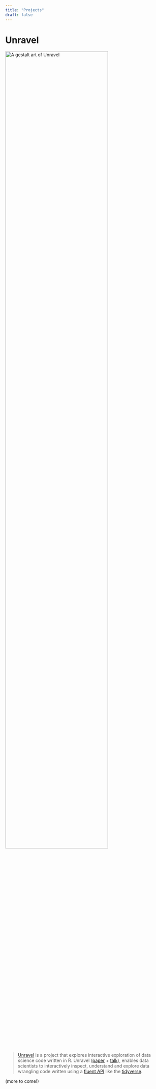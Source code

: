 ```yaml
---
title: "Projects"
draft: false
---
```


# Unravel

<img src="../../static/img/UnravelGestalt.jpg" alt="A gestalt art of Unravel" width="80%"/>

> [Unravel](https://github.com/nischalshrestha/Unravel) is a project that explores interactive exploration of data science code written in R. Unravel ([paper](http://nischalshrestha.me/docs/unravel.pdf) + [talk](https://www.youtube.com/watch?v=wJ77e39XVEs)), enables data scientists to interactively inspect, understand and explore data wrangling code written using a [fluent API](https://www.martinfowler.com/bliki/FluentInterface.html) like the [tidyverse](https://www.tidyverse.org).

(more to come!)
